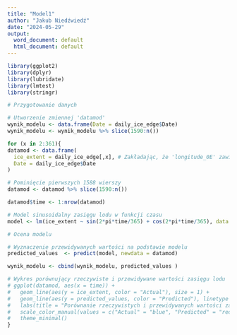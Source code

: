 ---
title: "Model1"
author: "Jakub Niedźwiedź"
date: "2024-05-29"
output:
  word_document: default
  html_document: default
---

```{r}
library(ggplot2)
library(dplyr)
library(lubridate)
library(lmtest)
library(stringr)

# Przygotowanie danych

# Utworzenie zmiennej 'datamod'
wynik_modelu <- data.frame(Date = daily_ice_edge$Date)
wynik_modelu <- wynik_modelu %>% slice(1590:n())

for (x in 2:361){
datamod <- data.frame(
  ice_extent = daily_ice_edge[,x], # Zakładając, że 'longitude_0E' zawiera zasięg lodu
  Date = daily_ice_edge$Date
)

# Pominięcie pierwszych 1588 wierszy
datamod <- datamod %>% slice(1590:n())

datamod$time <- 1:nrow(datamod)

# Model sinusoidalny zasięgu lodu w funkcji czasu
model <- lm(ice_extent ~ sin(2*pi*time/365) + cos(2*pi*time/365), data = datamod)

# Ocena modelu

# Wyznaczenie przewidywanych wartości na podstawie modelu
predicted_values  <- predict(model, newdata = datamod)

wynik_modelu <- cbind(wynik_modelu, predicted_values )

# Wykres porównujący rzeczywiste i przewidywane wartości zasięgu lodu
# ggplot(datamod, aes(x = time)) +
#   geom_line(aes(y = ice_extent, color = "Actual"), size = 1) +
#   geom_line(aes(y = predicted_values, color = "Predicted"), linetype = "dashed", size = 1) +
#   labs(title = "Porównanie rzeczywistych i przewidywanych wartości zasięgu lodu", x = "Czas", y = "Zasięg lodu") +
#   scale_color_manual(values = c("Actual" = "blue", "Predicted" = "red")) +
#   theme_minimal()
}

```

